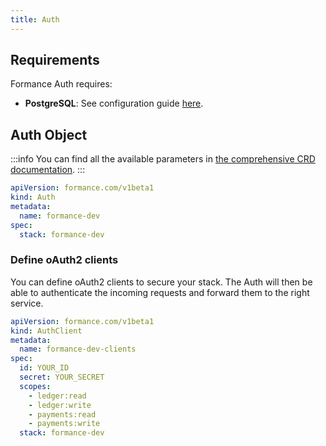 ```yaml
---
title: Auth
---
```


<EE />

## Requirements

Formance Auth requires:
- **PostgreSQL**: See configuration guide [here](/next/operator/infra/postgres).

## Auth Object
:::info
You can find all the available parameters in [the comprehensive CRD documentation](/next/operator/crd#gateway).
:::

```yaml
apiVersion: formance.com/v1beta1
kind: Auth
metadata:
  name: formance-dev
spec:
  stack: formance-dev
```

### Define oAuth2 clients
You can define oAuth2 clients to secure your stack. The Auth will then be able to authenticate the incoming requests and forward them to the right service.

```yaml
apiVersion: formance.com/v1beta1
kind: AuthClient
metadata:
  name: formance-dev-clients
spec:
  id: YOUR_ID
  secret: YOUR_SECRET
  scopes:
    - ledger:read
    - ledger:write
    - payments:read
    - payments:write
  stack: formance-dev
```